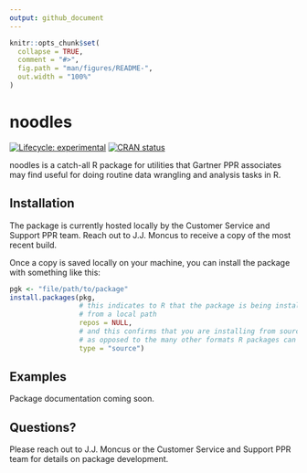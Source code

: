 ```yaml
---
output: github_document
---
```


<!-- README.md is generated from README.Rmd. Please edit that file -->

```r
knitr::opts_chunk$set(
  collapse = TRUE,
  comment = "#>",
  fig.path = "man/figures/README-",
  out.width = "100%"
)
```

# noodles

<!-- badges: start -->
[![Lifecycle: experimental](https://img.shields.io/badge/lifecycle-experimental-orange.svg)](https://lifecycle.r-lib.org/articles/stages.html#experimental)
[![CRAN status](https://www.r-pkg.org/badges/version/noodles)](https://CRAN.R-project.org/package=noodles)
<!-- badges: end -->

noodles is a catch-all R package for utilities that Gartner PPR associates may
find useful for doing routine data wrangling and analysis tasks in R.

## Installation

The package is currently hosted locally by the Customer Service and Support PPR 
team. Reach out to J.J. Moncus to receive a copy of the most recent build.

Once a copy is saved locally on your machine, you can install the package
with something like this:

``` r

pgk <- "file/path/to/package"
install.packages(pkg, 
                 # this indicates to R that the package is being installed 
                 # from a local path
                 repos = NULL, 
                 # and this confirms that you are installing from source,
                 # as opposed to the many other formats R packages can take
                 type = "source")  
```

## Examples

Package documentation coming soon.

## Questions?

Please reach out to J.J. Moncus or the Customer Service and Support PPR team
for details on package development.
